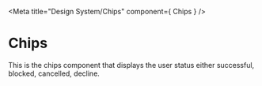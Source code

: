 <!-- Custom-MDX-Documentation.mdx -->



<Meta title="Design System/Chips" component={ Chips } />



# Chips 

This is the chips component that displays the user status either successful, blocked, 
cancelled, decline.
